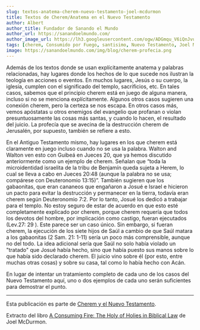 ```yaml
---
slug: textos-anatema-cherem-nuevo-testamento-joel-mcdurmon
title: Textos de Cherem/Anatema en el Nuevo Testamento
author: Albert
author_title: Fundador de Sanando el Mundo
author_url: https://sanandoelmundo.com/
author_image_url: https://lh3.googleusercontent.com/ogw/ADGmqu_V6iQnJvuIOUFQJ8ebZQW6vvBd8lk0fipmF92Z
tags: [cherem, Consumido por Fuego, santisimo, Nuevo Testamento, Joel McDurmon]
image: https://sanandoelmundo.com/img/blog/cherem-profecia.png
---
```



<Redirect to="/articles/el-significado-de-cherem-en-el-nuevo-testamento" />

Además de los textos donde se usan explícitamente anatema y palabras relacionadas, hay lugares donde los hechos de lo que sucede nos ilustran la teología en acciones o eventos. En muchos lugares, Jesús o su cuerpo, la iglesia, cumplen con el significado del templo, sacrificios, etc. En tales casos, sabemos que el principio cherem está en juego de alguna manera, incluso si no se menciona explícitamente. Algunos otros casos sugieren una conexión cherem, pero la certeza se nos escapa. En otros casos más, vemos apóstatas u otros enemigos del evangelio que profanan o violan presuntuosamente las cosas más santas, y cuando lo hacen, el resultado del juicio. La profecía que se avecina de la destrucción cherem de Jerusalén, por supuesto, también se refiere a esto.

<!--truncate-->

En el Antiguo Testamento mismo, hay lugares en los que cherem está claramente en juego incluso cuando no se usa la palabra. Walton and Walton ven esto con Guibeá en Jueces 20, que ya hemos discutido anteriormente como un ejemplo de cherem. Señalan que “toda la microidentidad israelita de la tribu de Benjamín queda sujeta a Herem, lo cual se lleva a cabo en Jueces 20:48 (aunque la palabra no se usa; compárese con Deuteronomio 13:15)”. También sugieren que los gabaonitas, que eran cananeos que engañaron a Josué e Israel e hicieron un pacto para evitar la destrucción y permanecer en la tierra, todavía eran cherem según Deuteronomio 7:2. Por lo tanto, Josué los dedicó a trabajar para el templo. No estoy seguro de estar de acuerdo en que esto esté completamente explicado por cherem, porque cherem requería que todos los devotos del hombre, por implicación como castigo, fueran ejecutados (Lev.27: 29 ). Este parece ser un caso único. Sin embargo, si fueran cherem, la ejecución de los siete hijos de Saúl a cambio de que Saúl matara a los gabaonitas (2 Sam. 21: 1-11) sería un poco más comprensible, aunque no del todo. La idea adicional sería que Saúl no solo había violado un "tratado" que Josué había hecho, sino que había puesto sus manos sobre lo que había sido declarado cherem. El juicio vino sobre él (por esto, entre muchas otras cosas) y sobre su casa, tal como lo había hecho con Acán.

En lugar de intentar un tratamiento completo de cada uno de los casos del Nuevo Testamento aquí, uno o dos ejemplos de cada uno serán suficientes para demostrar el punto.

---------

Esta publicación es parte de [Cherem y el Nuevo Testamento](/blog/cherem-nuevo-testamento-joel-mcdurmon).

<div className="alert alert--secondary" role="info">
  Extracto del libro <a href="https://www.amazon.com/Consuming-Fire-Holy-Holies-Biblical/dp/1078311242">A Consuming Fire: The Holy of Holies in Biblical Law</a> de Joel McDurmon.
</div>